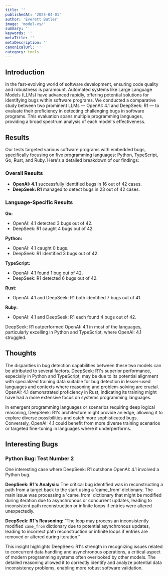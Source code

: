 ```yaml
---
title: ''
publishedAt: '2025-04-01'
author: 'Everett Butler'
image: 'model-vs/'
summary: ''
keywords: ''
metaTitle: ''
metaDescription: ''
canonicalUrl: ''
category: tools
---
```


## Introduction

In the fast-evolving world of software development, ensuring code quality and robustness is paramount. Automated systems like Large Language Models (LLMs) have advanced rapidly, offering potential solutions for identifying bugs within software programs. We conducted a comparative study between two prominent LLMs — OpenAI: 4.1 and DeepSeek: R1 — to evaluate their proficiency in detecting challenging bugs in software programs. This evaluation spans multiple programming languages, providing a broad spectrum analysis of each model's effectiveness.

## Results

Our tests targeted various software programs with embedded bugs, specifically focusing on five programming languages: Python, TypeScript, Go, Rust, and Ruby. Here's a detailed breakdown of our findings:

### Overall Results

- **OpenAI: 4.1** successfully identified bugs in 16 out of 42 cases.
- **DeepSeek: R1** managed to detect bugs in 23 out of 42 cases.

### Language-Specific Results

**Go:**
- OpenAI: 4.1 detected 3 bugs out of 42.
- DeepSeek: R1 caught 4 bugs out of 42.

**Python:**
- OpenAI: 4.1 caught 0 bugs.
- DeepSeek: R1 identified 3 bugs out of 42.

**TypeScript:**
- OpenAI: 4.1 found 1 bug out of 42.
- DeepSeek: R1 detected 6 bugs out of 42.

**Rust:**
- OpenAI: 4.1 and DeepSeek: R1 both identified 7 bugs out of 41.

**Ruby:**
- OpenAI: 4.1 and DeepSeek: R1 each found 4 bugs out of 42.

DeepSeek: R1 outperformed OpenAI: 4.1 in most of the languages, particularly excelling in Python and TypeScript, where OpenAI: 4.1 struggled.

## Thoughts

The disparities in bug detection capabilities between these two models can be attributed to several factors. DeepSeek: R1's superior performance, especially in Python and TypeScript, may be due to its potential alignment with specialized training data suitable for bug detection in lesser-used languages and contexts where reasoning and problem-solving are crucial. OpenAI: 4.1 demonstrated proficiency in Rust, indicating its training might have had a more extensive focus on systems programming languages.

In emergent programming languages or scenarios requiring deep logical reasoning, DeepSeek: R1's architecture might provide an edge, allowing it to explore diverse possibilities and catch more sophisticated bugs. Conversely, OpenAI: 4.1 could benefit from more diverse training scenarios or targeted fine-tuning in languages where it underperforms.

## Interesting Bugs

### Python Bug: Test Number 2
One interesting case where DeepSeek: R1 outshone OpenAI: 4.1 involved a Python bug. 

**DeepSeek: R1's Analysis:**
The critical bug identified was in reconstructing a path from a target back to the start using a 'came_from' dictionary. The main issue was processing a 'came_from' dictionary that might be modified during iteration due to asynchronous or concurrent updates, leading to inconsistent path reconstruction or infinite loops if entries were altered unexpectedly.

**DeepSeek: R1's Reasoning:**
“The loop may process an inconsistently modified `came_from` dictionary due to potential asynchronous updates, leading to incorrect path reconstruction or infinite loops if entries are removed or altered during iteration.”

This insight highlights DeepSeek: R1's strength in recognizing issues related to concurrent data handling and asynchronous operations, a critical aspect of modern programming systems often overlooked by other models. The detailed reasoning allowed it to correctly identify and analyze potential data inconsistency problems, enabling more robust software validation.